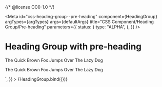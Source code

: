{/* @license CC0-1.0 */}


<Meta
  id="css-heading-group--pre-heading"
  component={HeadingGroup}
  argTypes={argTypes}
  args={defaultArgs}
  title="CSS Component/Heading Group/Pre-heading"
  parameters={{
    status: {
      type: "ALPHA",
    },
  }}
/>

# Heading Group with pre-heading

<Canvas>
  <Story
    name="Default"
    args={{
      innerHTML: `
      <h1 class="utrecht-heading-1">The Quick Brown Fox Jumps Over The Lazy Dog</h1>
      <p class="utrecht-pre-heading">The Quick Brown Fox Jumps Over The Lazy Dog</p>
      `,
    }}
  >
    {HeadingGroup.bind({})}
  </Story>
</Canvas>

<ArgsTable story="Default" />
